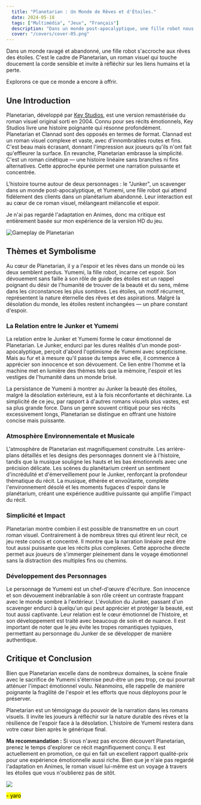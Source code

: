 ```yaml
---
  title: "Planetarian : Un Monde de Rêves et d'Étoiles."
  date: 2024-05-18
  tags: ["Multimédia", "Jeux", "Français"]
  description: "Dans un monde post-apocalyptique, une fille robot nous guide à travers les rêves des étoiles. Aujourd'hui, plongeons dans Planetarian."
  cover: "/covers/cover-05.png"
---
```



<YouTube id="04LZQ3DQer8" />

Dans un monde ravagé et abandonné, une fille robot s'accroche aux rêves des étoiles. C'est le cadre de Planetarian, un roman visuel qui touche doucement la corde sensible et invite à réfléchir sur les liens humains et la perte.

Explorons ce que ce monde a encore à offrir.

## Une Introduction

Planetarian, développé par [Key Studios](https://fr.wikipedia.org/wiki/Key_(studio)), est une version remastérisée du roman visuel original sorti en 2004. Connu pour ses récits émotionnels, Key Studios livre une histoire poignante qui résonne profondément.
<br />
Planetarian et Clannad sont des opposés en termes de format. Clannad est un roman visuel complexe et vaste, avec d'innombrables routes et fins. C'est beau mais écrasant, donnant l'impression aux joueurs qu'ils n'ont fait qu'effleurer la surface. En revanche, Planetarian embrasse la simplicité. C'est un roman cinétique — une histoire linéaire sans branches ni fins alternatives. Cette approche épurée permet une narration puissante et concentrée.

L'histoire tourne autour de deux personnages : le "Junker", un scavenger dans un monde post-apocalyptique, et Yumemi, une fille robot qui attend fidèlement des clients dans un planétarium abandonné. Leur interaction est au cœur de ce roman visuel, mélangeant mélancolie et espoir.

Je n'ai pas regardé l'adaptation en Animes, donc ma critique est entièrement basée sur mon expérience de la version HD du jeu.

![Gameplay de Planetarian](https://media.moddb.com/images/games/1/59/58349/planet_p.jpg)

## Thèmes et Symbolisme

Au cœur de Planetarian, il y a l'espoir et les rêves dans un monde où les deux semblent perdus. Yumemi, la fille robot, incarne cet espoir. Son dévouement sans faille à son rôle de guide des étoiles est un rappel poignant du désir de l'humanité de trouver de la beauté et du sens, même dans les circonstances les plus sombres. Les étoiles, un motif récurrent, représentent la nature éternelle des rêves et des aspirations. Malgré la désolation du monde, les étoiles restent inchangées — un phare constant d'espoir.
<br />
### La Relation entre le Junker et Yumemi

La relation entre le Junker et Yumemi forme le cœur émotionnel de Planetarian. Le Junker, endurci par les dures réalités d'un monde post-apocalyptique, perçoit d'abord l'optimisme de Yumemi avec scepticisme. Mais au fur et à mesure qu'il passe du temps avec elle, il commence à apprécier son innocence et son dévouement. Ce lien entre l'homme et la machine met en lumière des thèmes tels que la mémoire, l'espoir et les vestiges de l'humanité dans un monde brisé.

La persistance de Yumemi à montrer au Junker la beauté des étoiles, malgré la désolation extérieure, est à la fois réconfortante et déchirante. La simplicité de ce jeu, par rapport à d'autres romans visuels plus vastes, est sa plus grande force. Dans un genre souvent critiqué pour ses récits excessivement longs, Planetarian se distingue en offrant une histoire concise mais puissante.

### Atmosphère Environnementale et Musicale

L'atmosphère de Planetarian est magnifiquement construite. Les arrière-plans détaillés et les designs des personnages donnent vie à l'histoire, tandis que la musique souligne les hauts et les bas émotionnels avec une précision délicate. Les scènes du planétarium créent un sentiment d'incrédulité et d'émerveillement pour le Junker, renforçant la profondeur thématique du récit. La musique, éthérée et envoûtante, complète l'environnement désolé et les moments fugaces d'espoir dans le planétarium, créant une expérience auditive puissante qui amplifie l'impact du récit.

### Simplicité et Impact

Planetarian montre combien il est possible de transmettre en un court roman visuel. Contrairement à de nombreux titres qui étirent leur récit, ce jeu reste concis et concentré. Il montre que la narration linéaire peut être tout aussi puissante que les récits plus complexes. Cette approche directe permet aux joueurs de s'immerger pleinement dans le voyage émotionnel sans la distraction des multiples fins ou chemins.

### Développement des Personnages

Le personnage de Yumemi est un chef-d'œuvre d'écriture. Son innocence et son dévouement inébranlable à son rôle créent un contraste frappant avec le monde sombre à l'extérieur. L'évolution du Junker, passant d'un scavenger endurci à quelqu'un qui peut apprécier et protéger la beauté, est tout aussi captivante. Leur relation est le cœur émotionnel de l'histoire, et son développement est traité avec beaucoup de soin et de nuance. Il est important de noter que le jeu évite les tropes romantiques typiques, permettant au personnage du Junker de se développer de manière authentique.

## Critique et Conclusion

Bien que Planetarian excelle dans de nombreux domaines, la scène finale avec le sacrifice de Yumemi s'éternise peut-être un peu trop, ce qui pourrait atténuer l'impact émotionnel voulu. Néanmoins, elle rappelle de manière poignante la fragilité de l'espoir et les efforts que nous déployons pour le préserver.

Planetarian est un témoignage du pouvoir de la narration dans les romans visuels. Il invite les joueurs à réfléchir sur la nature durable des rêves et la résilience de l'espoir face à la désolation. L'histoire de Yumemi restera dans votre cœur bien après le générique final.

**Ma recommandation :** Si vous n'avez pas encore découvert Planetarian, prenez le temps d'explorer ce récit magnifiquement conçu. Il est actuellement en promotion, ce qui en fait un excellent rapport qualité-prix pour une expérience émotionnelle aussi riche. Bien que je n'aie pas regardé l'adaptation en Animes, le roman visuel lui-même est un voyage à travers les étoiles que vous n'oublierez pas de sitôt.

![](https://64.media.tumblr.com/31237b88d9a151772e535ad46201aea7/tumblr_oabbljyWUx1t04leyo1_500.gif)

<mark>- yaro</mark>
